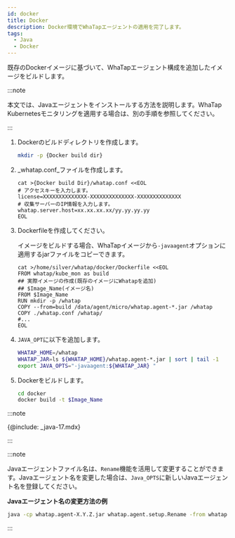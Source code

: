 ```yaml
---
id: docker
title: Docker
description: Docker環境でWhaTapエージェントの適用を完了します。
tags:
  - Java
  - Docker
---
```


既存のDockerイメージに基づいて、WhaTapエージェント構成を追加したイメージをビルドします。

:::note

本文では、Javaエージェントをインストールする方法を説明します。WhaTap Kubernetesモニタリングを適用する場合は、別の手順を参照してください。

:::

1.  Dockerのビルドディレクトリを作成します。

    ```bash
    mkdir -p {Docker build dir}
    ```

2.  _whatap.conf_ファイルを作成します。

    ```docker {3,5} showLineNumbers
    cat >{Docker build Dir}/whatap.conf <<EOL
    # アクセスキーを入力します。
    license=XXXXXXXXXXXXXX-XXXXXXXXXXXXXX-XXXXXXXXXXXXXX 
    # 収集サーバーのIP情報を入力します。
    whatap.server.host=xx.xx.xx.xx/yy.yy.yy.yy 
    EOL
    ```

3.  Dockerfileを作成してください。

    イメージをビルドする場合、WhaTapイメージから`-javaagent`オプションに適用するjarファイルをコピーできます。

    ```docker
    cat >/home/silver/whatap/docker/Dockerfile <<EOL
    FROM whatap/kube_mon as build
    ## 実際イメージの作成(既存のイメージにWhatapを追加)
    ## $Image_Name(イメージ名)
    FROM $Image_Name
    RUN mkdir -p /whatap
    COPY --from=build /data/agent/micro/whatap.agent-*.jar /whatap
    COPY ./whatap.conf /whatap/
    #...
    EOL
    ```

4.  `JAVA_OPT`に以下を追加します。

    ```bash
    WHATAP_HOME=/whatap
    WHATAP_JAR=ls ${WHATAP_HOME}/whatap.agent-*.jar | sort | tail -1
    export JAVA_OPTS="-javaagent:${WHATAP_JAR} "
    ```

5.  Dockerをビルドします。

    ```bash
    cd docker
    docker build -t $Image_Name
    ```

:::note

{@include: _java-17.mdx}

:::

:::note

Javaエージェントファイル名は、`Rename`機能を活用して変更することができます。Javaエージェント名を変更した場合は、`Java_OPTS`に新しいJavaエージェント名を登録してください。

**Javaエージェント名の変更方法の例**

```bash
java -cp whatap.agent-X.Y.Z.jar whatap.agent.setup.Rename -from whatap.agent-X.Y.Z.jar -to whatap.agent.jar
```

:::
